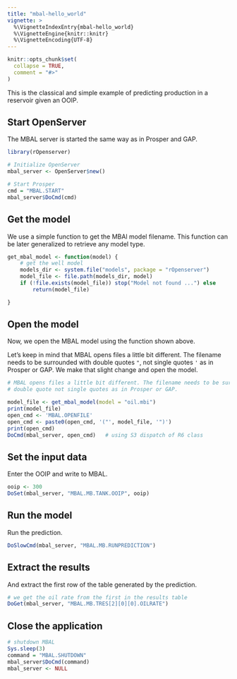```yaml
---
title: "mbal-hello_world"
vignette: >
  %\VignetteIndexEntry{mbal-hello_world}
  %\VignetteEngine{knitr::knitr}
  %\VignetteEncoding{UTF-8}
---
```



```r
knitr::opts_chunk$set(
  collapse = TRUE,
  comment = "#>"
)
```


This is the classical and simple example of predicting production in a reservoir given an OOIP.


## Start OpenServer
The MBAL server is started the same way as in Prosper and GAP.

```r
library(rOpenserver)

# Initialize OpenServer
mbal_server <- OpenServer$new()

# Start Prosper
cmd = "MBAL.START"
mbal_server$DoCmd(cmd)
```


## Get the model
We use a simple function to get the MBAl model filename. This function can be later generalized to retrieve any model type.

```r
get_mbal_model <- function(model) {
    # get the well model
    models_dir <- system.file("models", package = "rOpenserver")
    model_file <- file.path(models_dir, model)
    if (!file.exists(model_file)) stop("Model not found ...") else
        return(model_file)

}
```


## Open the model
Now, we open the MBAL model using the function shown above.

Let's keep in mind that MBAL opens files a little bit different. The filename needs to be surrounded with double quotes `"`, not single quotes `'` as in Prosper or GAP. We make that slight change and open the model.

```r
# MBAL opens files a little bit different. The filename needs to be surrounded with 
# double quote not single quotes as in Prosper or GAP.

model_file <- get_mbal_model(model = "oil.mbi")
print(model_file)
open_cmd <- 'MBAL.OPENFILE'
open_cmd <- paste0(open_cmd, '("', model_file, '")')
print(open_cmd)
DoCmd(mbal_server, open_cmd)   # using S3 dispatch of R6 class
```


## Set the input data
Enter the OOIP and write to MBAL.

```r
ooip <- 300
DoSet(mbal_server, "MBAL.MB.TANK.OOIP", ooip)
```


## Run the model
Run the prediction.

```r
DoSlowCmd(mbal_server, "MBAL.MB.RUNPREDICTION")
```


## Extract the results
And extract the first row of the table generated by the prediction.

```r
# we get the oil rate from the first in the results table
DoGet(mbal_server, "MBAL.MB.TRES[2][0][0].OILRATE")
```


## Close the application

```r
# shutdown MBAL
Sys.sleep(3)
command = "MBAL.SHUTDOWN"
mbal_server$DoCmd(command)
mbal_server <- NULL
```

